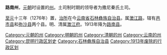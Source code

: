 '''路南州'''，[[元朝|元朝]]时设置的[[州|州]]。土司制时期的领导者为撒尼秦氏土司。

[[至元_(忽必烈)|至元]]十三年（1276年）置，[[治所|治所]]在今[[云南省|云南省]][[石林彝族自治县|石林彝族自治县]]。属[[澂江路|澂江路]]，辖有[[邑市县|邑市县]]和[[弥沙县|弥沙县]]两个县。明、清属[[澂江府|澂江府]]。1913年降为[[路南县|路南县]]。 
{{清朝云南行政区划}}
{{明朝云南行政区划}}
{{元朝云南行政区划}}
{{云南行政区划小作品}}
{{DEFAULTSORT:L}}
[[Category:元朝的州|Category:元朝的州]]
[[Category:明朝的州|Category:明朝的州]]
[[Category:清朝的州|Category:清朝的州]]
[[Category:云南的州|Category:云南的州]]
[[Category:昆明行政区划史|Category:昆明行政区划史]]
[[Category:石林彝族自治县|Category:石林彝族自治县]]
[[Category:1913年废除的行政区划|Category:1913年废除的行政区划]]